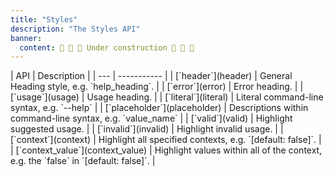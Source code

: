 ```yaml
---
title: "Styles"
description: "The Styles API"
banner:
  content: 🚧 🚧 🚧 Under construction 🚧 🚧 🚧
---
```


<div class="api-table">
| API | Description |
| --- | ----------- |
| [`header`](header) | General Heading style, e.g. `help_heading`. |
| [`error`](error) | Error heading. |
| [`usage`](usage) | Usage heading. |
| [`literal`](literal) | Literal command-line syntax, e.g. `--help` |
| [`placeholder`](placeholder) | Descriptions within command-line syntax, e.g. `value_name` |
| [`valid`](valid) | Highlight suggested usage. |
| [`invalid`](invalid) | Highlight invalid usage. |
| [`context`](context) | Highlight all specified contexts, e.g. `[default: false]`. |
| [`context_value`](context_value) | Highlight values within all of the context, e.g. the `false` in `[default: false]`. |
</div>